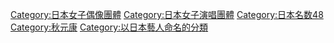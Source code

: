 [[Category:日本女子偶像團體|Category:日本女子偶像團體]]
[[Category:日本女子演唱團體|Category:日本女子演唱團體]]
[[Category:日本名数48|Category:日本名数48]]
[[Category:秋元康|Category:秋元康]]
[[Category:以日本藝人命名的分類|Category:以日本藝人命名的分類]]